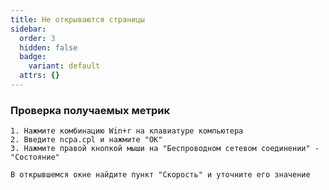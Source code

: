 ```yaml
---
title: Не открываются страницы
sidebar:
  order: 3
  hidden: false
  badge:
    variant: default
  attrs: {}
---
```

### Проверка получаемых метрик

```text
1. Нажмите комбинацию Win+r на клавиатуре компьютера
2. Введите ncpa.cpl и нажмите "ОК"
3. Нажмите правой кнопкой мыши на "Беспроводном сетевом соединении" - "Состояние"

В открывшемся окне найдите пункт "Скорость" и уточните его значение
```
